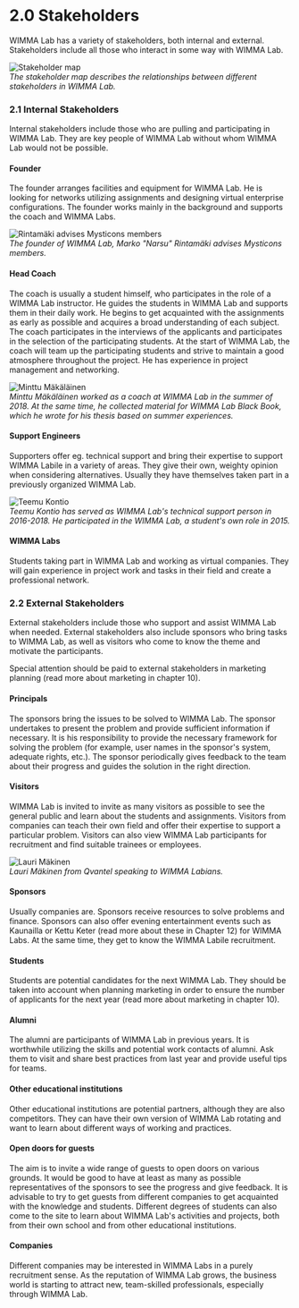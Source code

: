 # 2.0 Stakeholders

WIMMA Lab has a variety of stakeholders, both internal and external. Stakeholders include all those who interact in some way with WIMMA Lab.

![Stakeholder map](/assets/guide_images/image004.jpg)  
*The stakeholder map describes the relationships between different stakeholders in WIMMA Lab.*

### 2.1 Internal Stakeholders

Internal stakeholders include those who are pulling and participating in WIMMA Lab. They are key people of WIMMA Lab without whom WIMMA Lab would not be possible.

#### Founder
The founder arranges facilities and equipment for WIMMA Lab. He is looking for networks utilizing assignments and designing virtual enterprise configurations. The founder works mainly in the background and supports the coach and WIMMA Labs.

![Rintamäki advises Mysticons members](/assets/guide_images/image005.jpg)  
*The founder of WIMMA Lab, Marko "Narsu" Rintamäki advises Mysticons members.*

#### Head Coach
The coach is usually a student himself, who participates in the role of a WIMMA Lab instructor. He guides the students in WIMMA Lab and supports them in their daily work. He begins to get acquainted with the assignments as early as possible and acquires a broad understanding of each subject. The coach participates in the interviews of the applicants and participates in the selection of the participating students. At the start of WIMMA Lab, the coach will team up the participating students and strive to maintain a good atmosphere throughout the project. He has experience in project management and networking.

![Minttu Mäkäläinen](/assets/guide_images/image006.jpg)  
*Minttu Mäkäläinen worked as a coach at WIMMA Lab in the summer of 2018. At the same time, he collected material for WIMMA Lab Black Book, which he wrote for his thesis based on summer experiences.*

#### Support Engineers
Supporters offer eg. technical support and bring their expertise to support WIMMA Labile in a variety of areas. They give their own, weighty opinion when considering alternatives. Usually they have themselves taken part in a previously organized WIMMA Lab.

![Teemu Kontio](/assets/guide_images/image007.jpg)   
*Teemu Kontio has served as WIMMA Lab's technical support person in 2016-2018. He participated in the WIMMA Lab, a student's own role in 2015.*

#### WIMMA Labs
Students taking part in WIMMA Lab and working as virtual companies. They will gain experience in project work and tasks in their field and create a professional network.

### 2.2 External Stakeholders

External stakeholders include those who support and assist WIMMA Lab when needed. External stakeholders also include sponsors who bring tasks to WIMMA Lab, as well as visitors who come to know the theme and motivate the participants.

Special attention should be paid to external stakeholders in marketing planning (read more about marketing in chapter 10).

#### Principals
The sponsors bring the issues to be solved to WIMMA Lab. The sponsor undertakes to present the problem and provide sufficient information if necessary. It is his responsibility to provide the necessary framework for solving the problem (for example, user names in the sponsor's system, adequate rights, etc.). The sponsor periodically gives feedback to the team about their progress and guides the solution in the right direction.

#### Visitors
WIMMA Lab is invited to invite as many visitors as possible to see the general public and learn about the students and assignments. Visitors from companies can teach their own field and offer their expertise to support a particular problem. Visitors can also view WIMMA Lab participants for recruitment and find suitable trainees or employees.

![Lauri Mäkinen](/assets/guide_images/image008.jpg)  
*Lauri Mäkinen from Qvantel speaking to WIMMA Labians.*

#### Sponsors
Usually companies are. Sponsors receive resources to solve problems and finance. Sponsors can also offer evening entertainment events such as Kaunailla or Kettu Keter (read more about these in Chapter 12) for WIMMA Labs. At the same time, they get to know the WIMMA Labile recruitment.

#### Students
Students are potential candidates for the next WIMMA Lab. They should be taken into account when planning marketing in order to ensure the number of applicants for the next year (read more about marketing in chapter 10).

#### Alumni
The alumni are participants of WIMMA Lab in previous years. It is worthwhile utilizing the skills and potential work contacts of alumni. Ask them to visit and share best practices from last year and provide useful tips for teams.

#### Other educational institutions
Other educational institutions are potential partners, although they are also competitors. They can have their own version of WIMMA Lab rotating and want to learn about different ways of working and practices.

#### Open doors for guests
The aim is to invite a wide range of guests to open doors on various grounds. It would be good to have at least as many as possible representatives of the sponsors to see the progress and give feedback. It is advisable to try to get guests from different companies to get acquainted with the knowledge and students. Different degrees of students can also come to the site to learn about WIMMA Lab's activities and projects, both from their own school and from other educational institutions.

#### Companies
Different companies may be interested in WIMMA Labs in a purely recruitment sense. As the reputation of WIMMA Lab grows, the business world is starting to attract new, team-skilled professionals, especially through WIMMA Lab.

